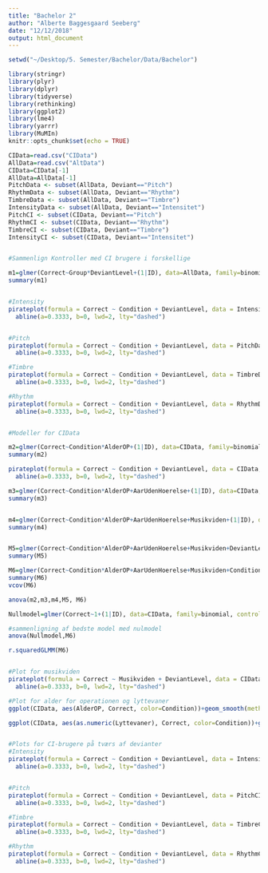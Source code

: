 ```yaml
---
title: "Bachelor 2"
author: "Alberte Baggesgaard Seeberg"
date: "12/12/2018"
output: html_document
---
```


```r
setwd("~/Desktop/5. Semester/Bachelor/Data/Bachelor")

library(stringr)
library(plyr)
library(dplyr)
library(tidyverse)
library(rethinking)
library(ggplot2)
library(lme4)
library(yarrr)
library(MuMIn)
knitr::opts_chunk$set(echo = TRUE)
```


```r
CIData=read.csv("CIData")
AllData=read.csv("AltData")
CIData=CIData[-1]
AllData=AllData[-1]
PitchData <- subset(AllData, Deviant=="Pitch")
RhythmData <- subset(AllData, Deviant=="Rhythm")
TimbreData <- subset(AllData, Deviant=="Timbre")
IntensityData <- subset(AllData, Deviant=="Intensitet")
PitchCI <- subset(CIData, Deviant=="Pitch")
RhythmCI <- subset(CIData, Deviant=="Rhythm")
TimbreCI <- subset(CIData, Deviant=="Timbre")
IntensityCI <- subset(CIData, Deviant=="Intensitet")


#Sammenlign Kontroller med CI brugere i forskellige 

m1=glmer(Correct~Group*DeviantLevel+(1|ID), data=AllData, family=binomial)
summary(m1)


#Intensity
pirateplot(formula = Correct ~ Condition + DeviantLevel, data = IntensityData, main = "Intensity Results", xlab = "Intensity Deviant",ylab="Correct", ylim= c(0,1), theme=2, pal="info", avg.line.o=0.8, bar.f.o = .2, bean.b.o = .7, point.o = 0.3, point.pch = 1, back.col = "white") +
  abline(a=0.3333, b=0, lwd=2, lty="dashed") 


#Pitch
pirateplot(formula = Correct ~ Condition + DeviantLevel, data = PitchData, main = "Pitch Results", xlab = "Intensity Deviant",ylab="Percentage correct", ylim= c(0,1), theme=2, pal="info", avg.line.o=0.8, bar.f.o = .2, bean.b.o = .7, point.o = 0.3, point.pch = 1, back.col = "white") +
  abline(a=0.3333, b=0, lwd=2, lty="dashed") 

#Timbre
pirateplot(formula = Correct ~ Condition + DeviantLevel, data = TimbreData, main = "Timbre Results", xlab = "Intensity Deviant",ylab="Percentage correct", ylim= c(0,1), theme=2, pal="info", avg.line.o=0.8, bar.f.o = .2, bean.b.o = .7, point.o = 0.3, point.pch = 1, back.col = "white") +
  abline(a=0.3333, b=0, lwd=2, lty="dashed") 

#Rhythm
pirateplot(formula = Correct ~ Condition + DeviantLevel, data = RhythmData, main = "Rhythm Results", xlab = "Intensity Deviant",ylab="Percentage correct", ylim= c(0,1), theme=2, pal="info", avg.line.o=0.8, bar.f.o = .2, bean.b.o = .7, point.o = 0.3, point.pch = 1, back.col = "white") +
  abline(a=0.3333, b=0, lwd=2, lty="dashed") 


#Modeller for CIData

m2=glmer(Correct~Condition*AlderOP+(1|ID), data=CIData, family=binomial)
summary(m2)

pirateplot(formula = Correct ~ Condition + DeviantLevel, data = CIData, main = "Results", xlab = "group",ylab="Percentage correct", ylim= c(0,1), theme=2, pal="info", avg.line.o=0.8, bar.f.o = .2, bean.b.o = .7, point.o = 0.3, point.pch = 1, back.col = "white") +
  abline(a=0.3333, b=0, lwd=2, lty="dashed") 

m3=glmer(Correct~Condition*AlderOP+AarUdenHoerelse+(1|ID), data=CIData, family=binomial, control = glmerControl(optimizer = "nloptwrap", calc.derivs = FALSE))
summary(m3)


m4=glmer(Correct~Condition*AlderOP+AarUdenHoerelse+Musikviden+(1|ID), data=CIData, family=binomial, control = glmerControl(optimizer = "nloptwrap", calc.derivs = FALSE))
summary(m4)


M5=glmer(Correct~Condition*AlderOP+AarUdenHoerelse+Musikviden+DeviantLevel+(1|ID), data=CIData, family=binomial, control = glmerControl(optimizer = "nloptwrap", calc.derivs = FALSE))
summary(M5)

M6=glmer(Correct~Condition*AlderOP+AarUdenHoerelse+Musikviden+Condition*Deviant*DeviantLevel+Lyttevaner+(1|ID), data=CIData, family=binomial, control = glmerControl(optimizer = "nloptwrap", calc.derivs = FALSE))
summary(M6)
vcov(M6)

anova(m2,m3,m4,M5, M6)

Nullmodel=glmer(Correct~1+(1|ID), data=CIData, family=binomial, control = glmerControl(optimizer = "nloptwrap", calc.derivs = FALSE))

#sammenligning af bedste model med nulmodel
anova(Nullmodel,M6)

r.squaredGLMM(M6)


#Plot for musikviden
pirateplot(formula = Correct ~ Musikviden + DeviantLevel, data = CIData, main = "Results", xlab = "group",ylab="Percentage correct", ylim= c(0,1), theme=2, pal="info", avg.line.o=0.8, bar.f.o = .2, bean.b.o = .7, point.o = 0.33, point.pch = 1, back.col = "white") +
  abline(a=0.3333, b=0, lwd=2, lty="dashed")

#Plot for alder for operationen og lyttevaner
ggplot(CIData, aes(AlderOP, Correct, color=Condition))+geom_smooth(method=lm)

ggplot(CIData, aes(as.numeric(Lyttevaner), Correct, color=Condition))+geom_smooth(method=lm)


#Plots for CI-brugere på tværs af devianter
#Intensity
pirateplot(formula = Correct ~ Condition + DeviantLevel, data = IntensityCI, main = "Intensity Results", xlab = "Intensity Deviant",ylab="Correct", ylim= c(0,1), theme=2, pal="info", avg.line.o=0.8, bar.f.o = .2, bean.b.o = .7, point.o = 0.3, point.pch = 1, back.col = "white") +
  abline(a=0.3333, b=0, lwd=2, lty="dashed") 


#Pitch
pirateplot(formula = Correct ~ Condition + DeviantLevel, data = PitchCI, main = "Pitch Results", xlab = "Pitch Deviant",ylab="Percentage correct", ylim= c(0,1), theme=2, pal="info", avg.line.o=0.8, bar.f.o = .2, bean.b.o = .7, point.o = 0.3, point.pch = 1, back.col = "white") +
  abline(a=0.3333, b=0, lwd=2, lty="dashed") 

#Timbre
pirateplot(formula = Correct ~ Condition + DeviantLevel, data = TimbreCI, main = "Timbre Results", xlab = "Timbre Deviant",ylab="Percentage correct", ylim= c(0,1), theme=2, pal="info", avg.line.o=0.8, bar.f.o = .2, bean.b.o = .7, point.o = 0.3, point.pch = 1, back.col = "white") +
  abline(a=0.3333, b=0, lwd=2, lty="dashed") 

#Rhythm
pirateplot(formula = Correct ~ Condition + DeviantLevel, data = RhythmCI, main = "Rhythm Results", xlab = "Rhythm Deviant",ylab="Percentage correct", ylim= c(0,1), theme=2, pal="info", avg.line.o=0.8, bar.f.o = .2, bean.b.o = .7, point.o = 0.3, point.pch = 1, back.col = "white") +
  abline(a=0.3333, b=0, lwd=2, lty="dashed") 
```

